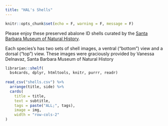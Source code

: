 ```yaml
---
title: "HAL's Shells"
---
```


```r
knitr::opts_chunk$set(echo = F, warning = F, message = F)
```

Please enjoy these preserved abalone ID shells curated by the [Santa Barbara Museum of Natural History](https://www.sbnature.org/){target="_blank"}. 

Each species's has two sets of shell images, a ventral ("bottom") view and a dorsal ("top") view. These images were graciously provided by Vanessa Delnavaz, Santa Barbara Museum of Natural History


```r
librarian::shelf(
  bs4cards, dplyr, htmltools, knitr, purrr, readr)
  
read_csv("shells.csv") %>% 
  arrange(title, side) %>% 
  cards(
    title = title,
    text = subtitle,
    tags = paste("ALL;", tags),
    image = img,
    width = "row-cols-2"
)
```

